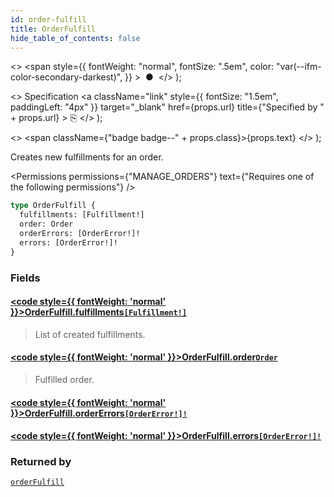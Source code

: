 ```yaml
---
id: order-fulfill
title: OrderFulfill
hide_table_of_contents: false
---
```


  <>
    <span
      style={{
        fontWeight: "normal",
        fontSize: ".5em",
        color: "var(--ifm-color-secondary-darkest)",
      }}
    >
      &nbsp;●&nbsp;
    </span>
  </>
);

  <>
    Specification
    <a
      className="link"
      style={{ fontSize: "1.5em", paddingLeft: "4px" }}
      target="\_blank"
      href={props.url}
      title={"Specified by " + props.url}
    >
      ⎘
    </a>
  </>
);

  <>
    <span className={"badge badge--" + props.class}>{props.text}</span>
  </>
);

Creates new fulfillments for an order.

<Permissions
  permissions={"MANAGE_ORDERS"}
  text={"Requires one of the following permissions"}
/>

```graphql
type OrderFulfill {
  fulfillments: [Fulfillment!]
  order: Order
  orderErrors: [OrderError!]!
  errors: [OrderError!]!
}
```

### Fields

#### [<code style={{ fontWeight: 'normal' }}>OrderFulfill.<b>fulfillments</b></code>](#)<Bullet />[`[Fulfillment!]`](../../../api-reference/orders/objects/fulfillment) <Badge class="secondary" text="list"/> <Badge class="secondary" text="object"/> <Badge class="secondary" text="orders"/>

> List of created fulfillments.

#### [<code style={{ fontWeight: 'normal' }}>OrderFulfill.<b>order</b></code>](#)<Bullet />[`Order`](../../../api-reference/orders/objects/order) <Badge class="secondary" text="object"/> <Badge class="secondary" text="orders"/>

> Fulfilled order.

#### [<code style={{ fontWeight: 'normal' }}>OrderFulfill.<b>orderErrors</b></code>](#)<Bullet />[`[OrderError!]!`](../../../api-reference/orders/objects/order-error) <Badge class="secondary" text="non-null"/> <Badge class="secondary" text="object"/> <Badge class="secondary" text="orders"/>

>

#### [<code style={{ fontWeight: 'normal' }}>OrderFulfill.<b>errors</b></code>](#)<Bullet />[`[OrderError!]!`](../../../api-reference/orders/objects/order-error) <Badge class="secondary" text="non-null"/> <Badge class="secondary" text="object"/> <Badge class="secondary" text="orders"/>

>

### Returned by

[`orderFulfill`](../../../api-reference/orders/mutations/order-fulfill) <Badge class="secondary" text="mutation"/>

